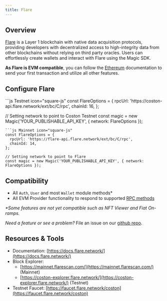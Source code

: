 ---
title: Flare
---

## Overview

[Flare](https://flare.network/) is a Layer 1 blockchain with native data acquisition protocols, providing developers with decentralized access to high-integrity data from other blockchains without relying on third party oracles. Users can effortlessly create wallets and interact with Flare using the Magic SDK.

**As Flare is EVM compatible**, you can follow the [Ethereum](/embedded-wallets/blockchains/ethereum/javascript) documentation to send your first transaction and utilize all other features.

## Configure Flare

<CodeGroup>
```js Testnet icon="square-js"
const FlareOptions = {
  rpcUrl: 'https://coston-api.flare.network/ext/bc/C/rpc',
  chainId: 16,
};

// Setting network to point to Coston Testnet
const magic = new Magic('YOUR_PUBLISHABLE_API_KEY', { network: FlareOptions });
```
```js Mainnet icon="square-js"
const FlareOptions = {
  rpcUrl: 'https://flare-api.flare.network/ext/bc/C/rpc',
  chainId: 14,
};

// Setting network to point to Flare
const magic = new Magic('YOUR_PUBLISHABLE_API_KEY', { network: FlareOptions });
```
</CodeGroup>

## Compatibility

- All `Auth`, `User` and most `Wallet` module methods\*
- All EVM Provider functionality to respond to supported [RPC methods](/embedded-wallets/sdk/client-side/javascript#evm-rpc-methods)

_\*Some features are not yet compatible such as NFT Viewer and Fiat On-ramps._

_Need a feature or see a problem?_ File an issue on our [github repo](https://github.com/magiclabs/magic-js).

## Resources & Tools

- Documentation: [https://docs.flare.network/](https://docs.flare.network/)
- Block Explorer:
  - [https://mainnet.flarescan.com/](https://mainnet.flarescan.com/) (Mainnet)
  - [https://coston-explorer.flare.network/](https://coston-explorer.flare.network/) (Testnet)
- Testnet Faucet: [https://faucet.flare.network/coston](https://faucet.flare.network/coston)

